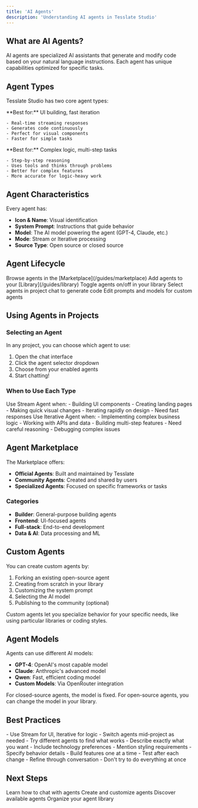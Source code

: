 ```yaml
---
title: 'AI Agents'
description: 'Understanding AI agents in Tesslate Studio'
---
```


## What are AI Agents?

AI agents are specialized AI assistants that generate and modify code based on your natural language instructions. Each agent has unique capabilities optimized for specific tasks.

## Agent Types

Tesslate Studio has two core agent types:

<CardGroup cols={2}>
  <Card title="Stream Agent" icon="water">
    **Best for:** UI building, fast iteration

    - Real-time streaming responses
    - Generates code continuously
    - Perfect for visual components
    - Faster for simple tasks
  </Card>

  <Card title="Iterative Agent" icon="rotate">
    **Best for:** Complex logic, multi-step tasks

    - Step-by-step reasoning
    - Uses tools and thinks through problems
    - Better for complex features
    - More accurate for logic-heavy work
  </Card>
</CardGroup>

## Agent Characteristics

Every agent has:

- **Icon & Name**: Visual identification
- **System Prompt**: Instructions that guide behavior
- **Model**: The AI model powering the agent (GPT-4, Claude, etc.)
- **Mode**: Stream or Iterative processing
- **Source Type**: Open source or closed source

## Agent Lifecycle

<Steps>
  <Step title="Discover">
    Browse agents in the [Marketplace](/guides/marketplace)
  </Step>

  <Step title="Install">
    Add agents to your [Library](/guides/library)
  </Step>

  <Step title="Enable">
    Toggle agents on/off in your library
  </Step>

  <Step title="Use">
    Select agents in project chat to generate code
  </Step>

  <Step title="Customize">
    Edit prompts and models for custom agents
  </Step>
</Steps>

## Using Agents in Projects

### Selecting an Agent

In any project, you can choose which agent to use:

1. Open the chat interface
2. Click the agent selector dropdown
3. Choose from your enabled agents
4. Start chatting!

### When to Use Each Type

<Tabs>
  <Tab title="Stream Agent">
    Use Stream Agent when:
    - Building UI components
    - Creating landing pages
    - Making quick visual changes
    - Iterating rapidly on design
    - Need fast responses
  </Tab>

  <Tab title="Iterative Agent">
    Use Iterative Agent when:
    - Implementing complex business logic
    - Working with APIs and data
    - Building multi-step features
    - Need careful reasoning
    - Debugging complex issues
  </Tab>
</Tabs>

## Agent Marketplace

The Marketplace offers:

- **Official Agents**: Built and maintained by Tesslate
- **Community Agents**: Created and shared by users
- **Specialized Agents**: Focused on specific frameworks or tasks

### Categories

- **Builder**: General-purpose building agents
- **Frontend**: UI-focused agents
- **Full-stack**: End-to-end development
- **Data & AI**: Data processing and ML

## Custom Agents

You can create custom agents by:

1. Forking an existing open-source agent
2. Creating from scratch in your library
3. Customizing the system prompt
4. Selecting the AI model
5. Publishing to the community (optional)

<Info>
  Custom agents let you specialize behavior for your specific needs, like using particular libraries or coding styles.
</Info>

## Agent Models

Agents can use different AI models:

- **GPT-4**: OpenAI's most capable model
- **Claude**: Anthropic's advanced model
- **Qwen**: Fast, efficient coding model
- **Custom Models**: Via OpenRouter integration

<Note>
  For closed-source agents, the model is fixed. For open-source agents, you can change the model in your library.
</Note>

## Best Practices

<AccordionGroup>
  <Accordion icon="robot" title="Choose the Right Agent">
    - Use Stream for UI, Iterative for logic
    - Switch agents mid-project as needed
    - Try different agents to find what works
  </Accordion>

  <Accordion icon="message" title="Be Specific in Prompts">
    - Describe exactly what you want
    - Include technology preferences
    - Mention styling requirements
    - Specify behavior details
  </Accordion>

  <Accordion icon="arrows-rotate" title="Iterate Gradually">
    - Build features one at a time
    - Test after each change
    - Refine through conversation
    - Don't try to do everything at once
  </Accordion>
</AccordionGroup>

## Next Steps

<CardGroup cols={2}>
  <Card
    title="Using Agents"
    icon="comments"
    href="/guides/using-agents"
  >
    Learn how to chat with agents
  </Card>
  <Card
    title="Customizing Agents"
    icon="sliders"
    href="/guides/customizing-agents"
  >
    Create and customize agents
  </Card>
  <Card
    title="Browse Marketplace"
    icon="store"
    href="/guides/marketplace"
  >
    Discover available agents
  </Card>
  <Card
    title="Manage Library"
    icon="books"
    href="/guides/library"
  >
    Organize your agent library
  </Card>
</CardGroup>
